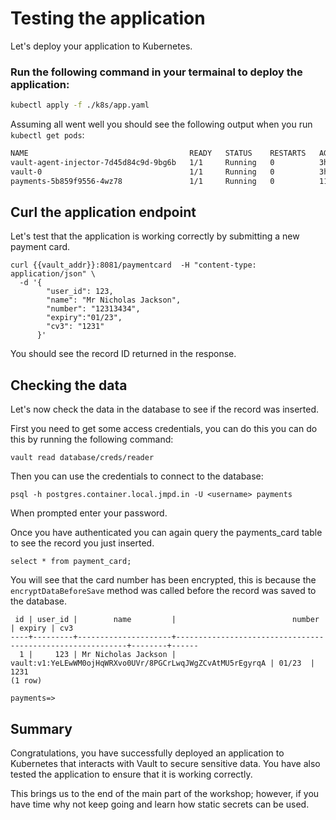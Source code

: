# Testing the application

Let's deploy your application to Kubernetes.

### Run the following command in your termainal to deploy the application:

```bash
kubectl apply -f ./k8s/app.yaml
```

Assuming all went well you should see the following output when you
run `kubectl get pods`:

```bash
NAME                                    READY   STATUS    RESTARTS   AGE
vault-agent-injector-7d45d84c9d-9bg6b   1/1     Running   0          3h5m
vault-0                                 1/1     Running   0          3h5m
payments-5b859f9556-4wz78               1/1     Running   0          111m
```

## Curl the application endpoint

Let's test that the application is working correctly by submitting a new payment card.

```shell
curl {{vault_addr}}:8081/paymentcard  -H "content-type: application/json" \
  -d '{
        "user_id": 123, 
        "name": "Mr Nicholas Jackson", 
        "number": "12313434", 
        "expiry":"01/23", 
        "cv3": "1231"
      }'
```

You should see the record ID returned in the response.

## Checking the data

Let's now check the data in the database to see if the record was inserted.

First you need to get some access credentials, you can do this you can do this by running the following command:

```shell
vault read database/creds/reader
```

Then you can use the credentials to connect to the database:

```shell
psql -h postgres.container.local.jmpd.in -U <username> payments
```

When prompted enter your password.

Once you have authenticated you can again query the payments_card table to see the record you just inserted.

```shell
select * from payment_card;
```

You will see that the card number has been encrypted, this is because the `encryptDataBeforeSave` method was called before the record was saved to the database.

```shell
 id | user_id |        name         |                          number                           | expiry | cv3  
----+---------+---------------------+-----------------------------------------------------------+--------+------
  1 |     123 | Mr Nicholas Jackson | vault:v1:YeLEwWM0ojHqWRXvo0UVr/8PGCrLwqJWgZCvAtMU5rEgyrqA | 01/23  | 1231
(1 row)

payments=> 
```

## Summary

Congratulations, you have successfully deployed an application to Kubernetes that 
interacts with Vault to secure sensitive data. You have also tested the application 
to ensure that it is working correctly.

This brings us to the end of the main part of the workshop; however, if you have
time why not keep going and learn how static secrets can be used.
